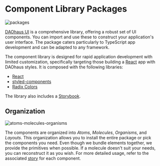 # Component Library Packages

![packages](https://github.com/HausDAO/monorepo/assets/522182/d9d83408-6a49-48b4-a62a-6d7c71c7a9c8)

[DAOhaus UI](https://www.npmjs.com/package/@daohaus/ui) is a comprehensive library, offering a robust set of UI components. You can import and use these to construct your application's user interface. The package caters particularly to TypeScript app development and can be adapted to any framework.

The component library is designed for rapid application development with limited customization, specifically targeting those building a [React](https://reactjs.org/) app with DAOhaus styles. It is composed with the following libraries:

- [React](https://reactjs.org/)
- [styled-components](https://styled-components.com/)
- [Radix Colors](https://www.radix-ui.com/colors)

The library also includes a [Storybook](https://storybook.daohaus.fun/).

## Organization

![atoms-molecules-organisms](https://github.com/HausDAO/monorepo/assets/522182/bcf1b39a-bd00-4e87-ae64-b9d921fd8b84)

The components are organized into _Atoms_, _Molecules_, _Organisms_, and _Layouts_. This organization allows you to install the entire package or pick the components you need. Even though we bundle elements together, we provide the primitives when possible. If a molecule doesn't suit your needs, you can reconstruct it as you wish. For more detailed usage, refer to the associated [story](https://storybook.daohaus.fun/) for each component.
